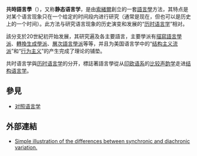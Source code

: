 {{Linguistics}}

'''共時語言學'''（{{lang-en|synchronic linguistics}}），又称'''静态语言学'''，是由[[弗迪南·德·索緒爾|索緒爾]]創立的一套[[語言學|語言學]]方法，其特点是对某个语言现象只在一个给定的时间段内进行研究（通常是现在，但也可以是历史上的一个时间）。此方法与研究语言现象的历史演变和发展的“[[歷史語言學|历时语言学]]”相对。

該分支於20世紀初开始发展，其研究遍及各主要語言，主要學派有[[描写语言学派|描寫語言學派]]、[[生成语言学|轉換生成學派]]、[[層次語言學派|層次語言學派]]等等，并且为美国语言学中的“[[結構主義|结构主义流派]]”和“[[行为主义|行为主义]]”的产生完成了理论的铺垫。

共时语言学與[[歷史語言學|历时语言学]]的分开，標誌著語言學從从[[印欧语系|印欧语系]]的[[比较声韵学|比较声韵学]]走进[[结构语言学|结构语言学]]。

==參見==
*[[对照语言学|对照语言学]]

==外部連結==
* [http://specgram.com/CLIII.3/08.phlogiston.cartoon.zayin.html Simple illustration of the differences between synchronic and diachronic variation.] {{Wayback|url=http://specgram.com/CLIII.3/08.phlogiston.cartoon.zayin.html |date=20201211034836 }}

{{ling-stub}}